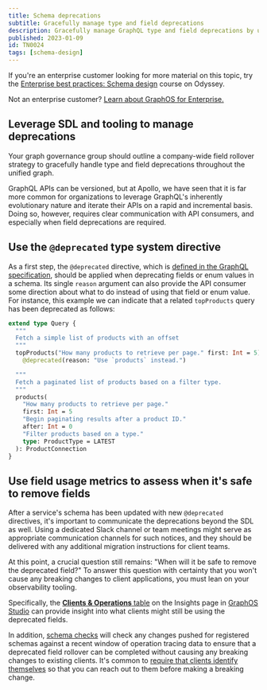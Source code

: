 ```yaml
---
title: Schema deprecations
subtitle: Gracefully manage type and field deprecations
description: Gracefully manage GraphQL type and field deprecations by using field metrics and the @deprecated type system directive.
published: 2023-01-09
id: TN0024
tags: [schema-design]
---
```


<Tip>

If you're an enterprise customer looking for more material on this topic, try the [Enterprise best practices: Schema design](https://www.apollographql.com/tutorials/schema-design-best-practices) course on Odyssey.

Not an enterprise customer? [Learn about GraphOS for Enterprise.](/graphos/enterprise)

</Tip>

## Leverage SDL and tooling to manage deprecations

Your graph governance group should outline a company-wide field rollover strategy to gracefully handle type and field deprecations throughout the unified graph.

GraphQL APIs can be versioned, but at Apollo, we have seen that it is far more common for organizations to leverage GraphQL's inherently evolutionary nature and iterate their APIs on a rapid and incremental basis. Doing so, however, requires clear communication with API consumers, and especially when field deprecations are required.

## Use the `@deprecated` type system directive

As a first step, the `@deprecated` directive, which is [defined in the GraphQL specification](https://spec.graphql.org/October2021/#sec--deprecated), should be applied when deprecating fields or enum values in a schema. Its single `reason` argument can also provide the API consumer some direction about what to do instead of using that field or enum value. For instance, this example we can indicate that a related `topProducts` query has been deprecated as follows:

```graphql
extend type Query {
  """
  Fetch a simple list of products with an offset
  """
  topProducts("How many products to retrieve per page." first: Int = 5): [Product]
    @deprecated(reason: "Use `products` instead.")

  """
  Fetch a paginated list of products based on a filter type.
  """
  products(
    "How many products to retrieve per page."
    first: Int = 5
    "Begin paginating results after a product ID."
    after: Int = 0
    "Filter products based on a type."
    type: ProductType = LATEST
  ): ProductConnection
}
```

## Use field usage metrics to assess when it's safe to remove fields

After a service's schema has been updated with new `@deprecated` directives, it's important to communicate the deprecations beyond the SDL as well. Using a dedicated Slack channel or team meetings might serve as appropriate communication channels for such notices, and they should be delivered with any additional migration instructions for client teams.

At this point, a crucial question still remains: "When will it be safe to remove the deprecated field?" To answer this question with certainty that you won't cause any breaking changes to client applications, you must lean on your observability tooling.

Specifically, the [**Clients & Operations** table](/graphos/metrics/field-usage#field-details) on the Insights page in [GraphOS Studio](/graphos/) can provide insight into what clients might still be using the deprecated fields.

In addition, [schema checks](/graphos/delivery/schema-checks) will check any changes pushed for registered schemas against a recent window of operation tracing data to ensure that a deprecated field rollover can be completed without causing any breaking changes to existing clients. It's common to [require that clients identify themselves](/technotes/TN0001-client-id-enforcement) so that you can reach out to them before making a breaking change.
